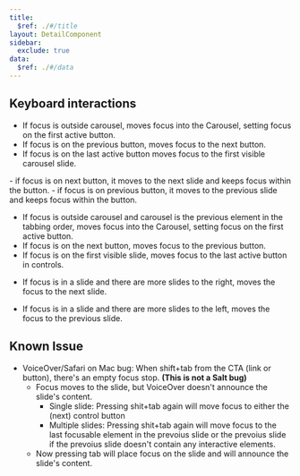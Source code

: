 ```yaml
---
title:
  $ref: ./#/title
layout: DetailComponent
sidebar:
  exclude: true
data:
  $ref: ./#/data
---
```


## Keyboard interactions

<KeyboardControls>
<KeyboardControl keyOrCombos="Tab">

- If focus is outside carousel, moves focus into the Carousel, setting focus on the first active button.
- If focus is on the previous button, moves focus to the next button.
- If focus is on the last active button moves focus to the first visible carousel slide.

</KeyboardControl>
<KeyboardControl keyOrCombos="Enter">
- if focus is on next button, it moves to the next slide and keeps focus within the button.
- if focus is on previous button, it moves to the previous slide and keeps focus within the button.
</KeyboardControl>

<KeyboardControl keyOrCombos="Shift + Tab">
  
- If focus is outside carousel and carousel is the previous element in the tabbing order, moves focus into the Carousel, setting focus on the first active button.
- If focus is on the next button, moves focus to the previous button.
- If focus is on the first visible slide, moves focus to the last active button in controls.

</KeyboardControl>

<KeyboardControl keyOrCombos="Right arrow">

- If focus is in a slide and there are more slides to the right, moves the focus to the next slide.

</KeyboardControl>

<KeyboardControl keyOrCombos="Left arrow">

- If focus is in a slide and there are more slides to the left, moves the focus to the previous slide.

</KeyboardControl>
</KeyboardControls>

## Known Issue

- VoiceOver/Safari on Mac bug: When shift+tab from the CTA (link or button), there's an empty focus stop. **(This is not a Salt bug)**
  - Focus moves to the slide, but VoiceOver doesn't announce the slide's content.
    - Single slide: Pressing shit+tab again will move focus to either the (next) control button
    - Multiple slides: Pressing shit+tab again will move focus to the last focusable element in the prevoius slide or the prevoius slide if the prevoius slide doesn't contain any interactive elements. 
  - Now pressing tab will place focus on the slide and will announce the slide's content.
